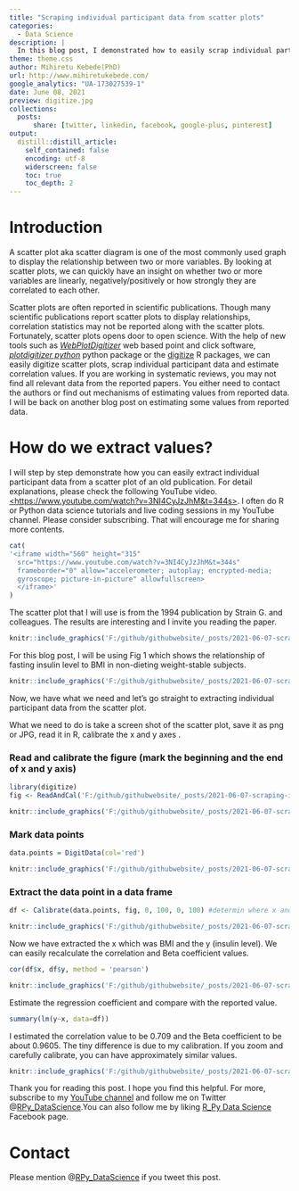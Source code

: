 ---
title: "Scraping individual participant data from scatter plots"
categories: 
  - Data Science
description: |
  In this blog post, I demonstrated how to easily scrap individual participant data by digitizing a scatter plot of an old publication.
theme: theme.css
author: Mihiretu Kebede(PhD)
url: http://www.mihiretukebede.com/ 
google_analytics: "UA-173027539-1"
date: June 08, 2021
preview: digitize.jpg
collections:
  posts:
      share: [twitter, linkedin, facebook, google-plus, pinterest]
output:
  distill::distill_article:
    self_contained: false
    encoding: utf-8
    widerscreen: false
    toc: true
    toc_depth: 2
---

<head>

```{=html}
<script async src="https://pagead2.googlesyndication.com/pagead/js/adsbygoogle.js?client=ca-pub-4447780400240825" crossorigin="anonymous"></script>
```
</head>

# Introduction

A scatter plot aka scatter diagram is one of the most commonly used graph to display the relationship between two or more variables. By looking at scatter plots, we can quickly have an insight on whether two or more variables are linearly, negatively/positively or how strongly they are correlated to each other.

Scatter plots are often reported in scientific publications. Though many scientific publications report scatter plots to display relationships, correlation statistics may not be reported along with the scatter plots. Fortunately, scatter plots opens door to open science. With the help of new tools such as [*WebPlotDigitizer*](https://automeris.io/WebPlotDigitizer/) web based point and click software, [*plotdigitizer python*](https://pypi.org/project/plotdigitizer/) python package or the [digitize](https://github.com/tpoisot/digitize) R packages, we can easily digitize scatter plots, scrap individual participant data and estimate correlation values. If you are working in systematic reviews, you may not find all relevant data from the reported papers. You either need to contact the authors or find out mechanisms of estimating values from reported data. I will be back on another blog post on estimating some values from reported data.

# How do we extract values?

I will step by step demonstrate how you can easily extract individual participant data from a scatter plot of an old publication. For detail explanations, please check the following YouTube video. [\<https://www.youtube.com/watch?v=3NI4CyJzJhM&t=344s\>](https://www.youtube.com/watch?v=3NI4CyJzJhM&t=344s){.uri}. I often do R or Python data science tutorials and live coding sessions in my YouTube channel. Please consider subscribing. That will encourage me for sharing more contents.

```{r, eval=knitr::is_html_output(excludes = "epub"), results = 'asis', echo = F}
cat(
'<iframe width="560" height="315" 
  src="https://www.youtube.com/watch?v=3NI4CyJzJhM&t=344s"
  frameborder="0" allow="accelerometer; autoplay; encrypted-media;
  gyroscope; picture-in-picture" allowfullscreen>
  </iframe>'
)
```

The scatter plot that I will use is from the 1994 publication by Strain G. and colleagues. The results are interesting and I invite you reading the paper.

```{r,echo=FALSE}
knitr::include_graphics('F:/github/githubwebsite/_posts/2021-06-07-scraping-individual-participant-data-from-scatter-plots/publication.png') 
```


For this blog post, I will be using Fig 1 which shows the relationship of fasting insulin level to BMI in non-dieting weight-stable subjects.

```{r, echo=FALSE}
knitr::include_graphics('F:/github/githubwebsite/_posts/2021-06-07-scraping-individual-participant-data-from-scatter-plots/paste-586399E8.png') 
```

Now, we have what we need and let's go straight to extracting individual participant data from the scatter plot.

What we need to do is take a screen shot of the scatter plot, save it as png or JPG, read it in R, calibrate the x and y axes .

### Read and calibrate the figure (mark the beginning and the end of x and y axis)

```{r, include=TRUE, echo=TRUE, warning=FALSE}
library(digitize)
fig <- ReadAndCal('F:/github/githubwebsite/_posts/2021-06-07-scraping-individual-participant-data-from-scatter-plots/scatterPlotdigitize.JPG')
```

```{r, echo=FALSE}
knitr::include_graphics('F:/github/githubwebsite/_posts/2021-06-07-scraping-individual-participant-data-from-scatter-plots/Animationnewlastr.gif')

```


### Mark data points

```{r, include=TRUE,eval=FALSE, echo=TRUE, warning=FALSE}
data.points = DigitData(col='red')

```

```{r,echo=FALSE}
knitr::include_graphics('F:/github/githubwebsite/_posts/2021-06-07-scraping-individual-participant-data-from-scatter-plots/points.gif')
```


### Extract the data point in a data frame

```{r, include=TRUE,eval=FALSE, echo=TRUE, warning=FALSE}
df <- Calibrate(data.points, fig, 0, 100, 0, 100) #determin where x and y axis values start and end
```

```{r, echo=FALSE}
knitr::include_graphics('F:/github/githubwebsite/_posts/2021-06-07-scraping-individual-participant-data-from-scatter-plots/df.gif')
```



Now we have extracted the x which was BMI and the y (insulin level). We can easily recalculate the correlation and Beta coefficient values.

```{r, include=TRUE,eval=FALSE, echo=TRUE, warning=FALSE}
cor(df$x, df$y, method = 'pearson')
```

```{r, echo=FALSE}
knitr::include_graphics('F:/github/githubwebsite/_posts/2021-06-07-scraping-individual-participant-data-from-scatter-plots/corr.png')

```


Estimate the regression coefficient and compare with the reported value.

```{r, include=TRUE,eval=FALSE, echo=TRUE, warning=FALSE}
summary(lm(y~x, data=df))
```

I estimated the correlation value to be 0.709 and the Beta coefficient to be about 0.9605. The tiny difference is due to my calibration. If you zoom and carefully calibrate, you can have approximately similar values.

```{r, echo=FALSE}
knitr::include_graphics('F:/github/githubwebsite/_posts/2021-06-07-scraping-individual-participant-data-from-scatter-plots/lm.png')

```


Thank you for reading this post. I hope you find this helpful. For more, subscribe to my [YouTube channel](https://www.youtube.com/channel/UCpHd6O1Yqz4YgcYUBfyRqKg) and follow me on Twitter \@[RPy_DataScience](https://twitter.com/RPy_DataScience).You can also follow me by liking [R_Py Data Science](https://web.facebook.com/R_Py-Data-Science-105325938441990/news_feed) Facebook page.

# Contact

Please mention \@[RPy_DataScience](https://twitter.com/RPy_DataScience) if you tweet this post.
